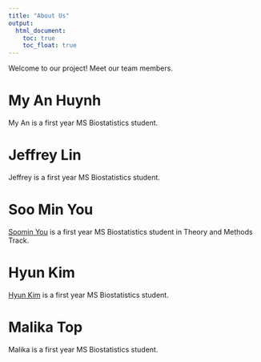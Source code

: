 ```yaml
---
title: "About Us"
output:  
  html_document:
    toc: true
    toc_float: true
---
```


Welcome to our project! Meet our team members. 

# **My An Huynh**

My An is a first year MS Biostatistics student. 

# **Jeffrey Lin**

Jeffrey is a first year MS Biostatistics student. 

# **Soo Min You**

[Soomin You](https://yousmni3269.github.io) is a first year MS Biostatistics 
student in Theory and Methods Track. 

# **Hyun Kim** 

[Hyun Kim](https://www.linkedin.com/in/projecthyee) is a first year MS 
Biostatistics student. 

# **Malika Top**

Malika is a first year MS Biostatistics student. 

